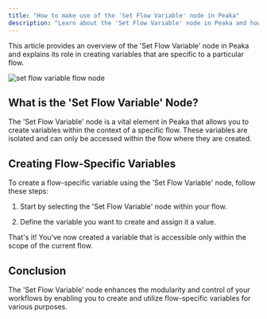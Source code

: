 ```yaml
---
title: "How to make use of the 'Set Flow Variable' node in Peaka"
description: "Learn about the 'Set Flow Variable' node in Peaka and how to use it to create variables within a specific flow"
---
```


This article provides an overview of the 'Set Flow Variable' node in Peaka and explains its role in creating variables that are specific to a particular flow.

<img
  src="https://cdn.peaka.com/jexl/flows/set-flow-variable-1.png"
  alt="set flow variable flow node"
/>

## What is the 'Set Flow Variable' Node?

The 'Set Flow Variable' node is a vital element in Peaka that allows you to create variables within the context of a specific flow. These variables are isolated and can only be accessed within the flow where they are created.

## Creating Flow-Specific Variables

To create a flow-specific variable using the 'Set Flow Variable' node, follow these steps:

1. Start by selecting the 'Set Flow Variable' node within your flow.

2. Define the variable you want to create and assign it a value.

That's it! You've now created a variable that is accessible only within the scope of the current flow.

## Conclusion

The 'Set Flow Variable' node enhances the modularity and control of your workflows by enabling you to create and utilize flow-specific variables for various purposes.
